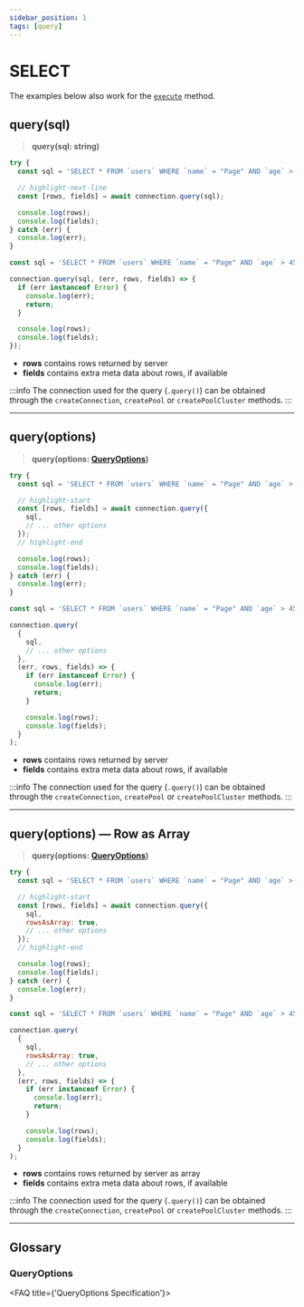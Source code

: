```yaml
---
sidebar_position: 1
tags: [query]
---
```



# SELECT

The examples below also work for the [`execute`](/docs/examples/queries/prepared-statements/select) method.

## query(sql)

> **query(sql: string)**

<Tabs>
  <TabItem value='promise.js' default>

```js
try {
  const sql = 'SELECT * FROM `users` WHERE `name` = "Page" AND `age` > 45';

  // highlight-next-line
  const [rows, fields] = await connection.query(sql);

  console.log(rows);
  console.log(fields);
} catch (err) {
  console.log(err);
}
```

  </TabItem>
  <TabItem value='callback.js'>

```js
const sql = 'SELECT * FROM `users` WHERE `name` = "Page" AND `age` > 45';

connection.query(sql, (err, rows, fields) => {
  if (err instanceof Error) {
    console.log(err);
    return;
  }

  console.log(rows);
  console.log(fields);
});
```

  </TabItem>
</Tabs>

- **rows** contains rows returned by server
- **fields** contains extra meta data about rows, if available

:::info
The connection used for the query (`.query()`) can be obtained through the `createConnection`, `createPool` or `createPoolCluster` methods.
:::

---

## query(options)

> **query(options: [QueryOptions](#queryoptions))**

<Tabs>
  <TabItem value='promise.js' default>

```js
try {
  const sql = 'SELECT * FROM `users` WHERE `name` = "Page" AND `age` > 45';

  // highlight-start
  const [rows, fields] = await connection.query({
    sql,
    // ... other options
  });
  // highlight-end

  console.log(rows);
  console.log(fields);
} catch (err) {
  console.log(err);
}
```

  </TabItem>
  <TabItem value='callback.js'>

```js
const sql = 'SELECT * FROM `users` WHERE `name` = "Page" AND `age` > 45';

connection.query(
  {
    sql,
    // ... other options
  },
  (err, rows, fields) => {
    if (err instanceof Error) {
      console.log(err);
      return;
    }

    console.log(rows);
    console.log(fields);
  }
);
```

  </TabItem>
</Tabs>

- **rows** contains rows returned by server
- **fields** contains extra meta data about rows, if available

:::info
The connection used for the query (`.query()`) can be obtained through the `createConnection`, `createPool` or `createPoolCluster` methods.
:::

---

## query(options) — Row as Array

> **query(options: [QueryOptions](#queryoptions))**

<Tabs>
  <TabItem value='promise.js' default>

```js
try {
  const sql = 'SELECT * FROM `users` WHERE `name` = "Page" AND `age` > 45';

  // highlight-start
  const [rows, fields] = await connection.query({
    sql,
    rowsAsArray: true,
    // ... other options
  });
  // highlight-end

  console.log(rows);
  console.log(fields);
} catch (err) {
  console.log(err);
}
```

  </TabItem>
  <TabItem value='callback.js'>

```js
const sql = 'SELECT * FROM `users` WHERE `name` = "Page" AND `age` > 45';

connection.query(
  {
    sql,
    rowsAsArray: true,
    // ... other options
  },
  (err, rows, fields) => {
    if (err instanceof Error) {
      console.log(err);
      return;
    }

    console.log(rows);
    console.log(fields);
  }
);
```

  </TabItem>
</Tabs>

- **rows** contains rows returned by server as array
- **fields** contains extra meta data about rows, if available

:::info
The connection used for the query (`.query()`) can be obtained through the `createConnection`, `createPool` or `createPoolCluster` methods.
:::

---

## Glossary

### QueryOptions

<FAQ title={'QueryOptions Specification'}>
  <ExternalCodeEmbed
    language='ts'
    url='https://raw.githubusercontent.com/sidorares/node-mysql2/master/typings/mysql/lib/protocol/sequences/Query.d.ts'
    extractMethod='QueryOptions'
    methodType='interface'
  />
</FAQ>

